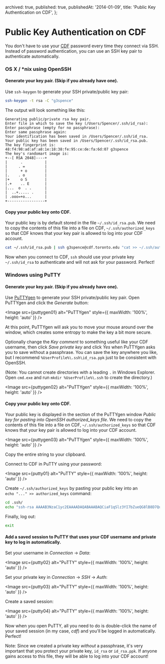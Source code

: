 
  archived: true,
  published: true,
  publishedAt: '2014-01-09',
  title: 'Public Key Authentication on CDF',
};

<Seo title={meta.title} description={meta.title} />


# Public Key Authentication on CDF

You don't have to use your [CDF](http://www.cdf.toronto.edu/) password every time they connect via SSH. Instead of password authentication, you can use an SSH key pair to authenticate automatically.

### OS X / \*nix using OpenSSH

#### Generate your key pair. (Skip if you already have one).

Use `ssh-keygen` to generate your SSH private/public key pair:

```bash
ssh-keygen -t rsa -C "g3spence"
```

The output will look something like this:

```
Generating public/private rsa key pair.
Enter file in which to save the key (/Users/Spencer/.ssh/id_rsa):
Enter passphrase (empty for no passphrase):
Enter same passphrase again:
Your identification has been saved in /Users/Spencer/.ssh/id_rsa.
Your public key has been saved in /Users/Spencer/.ssh/id_rsa.pub.
The key fingerprint is:
48:f4:98:ad:af:a8:1e:18:38:fe:95:ce:de:fa:6d:07 g3spence
The key's randomart image is:
+--[ RSA 2048]----+
|      .          |
|     . =         |
|      + o        |
|.    . o         |
|+     o S        |
|.+    .. E       |
|...  o  . .      |
|  ..+..... .     |
| .ooo=+o...      |
+-----------------+
```

#### Copy your public key onto CDF.

Your public key is by default stored in the file `~/.ssh/id_rsa.pub`. We need to copy the contents of this file into a file on CDF, `~/.ssh/authorized_keys` so that CDF knows that your key pair is allowed to log into your CDF account.

```bash
cat ~/.ssh/id_rsa.pub | ssh g3spence@cdf.toronto.edu "cat >> ~/.ssh/authorized_keys"
```

Now when you connect to CDF, `ssh` should use your private key `~/.ssh/id_rsa` to authenticate and will not ask for your password. Perfect!

### Windows using PuTTY

#### Generate your key pair. (Skip if you already have one).

Use [PuTTYgen][putty-download] to generate your SSH private/public key pair. Open PuTTYgen and click the _Generate_ button:


<Image src={puttygen01} alt="PuTTYgen" style={{ maxWidth: '100%', height: 'auto' }} />

At this point, PuTTYgen will ask you to move your mouse around over the window, which creates some entropy to make the key a bit more secure.

Optionally change the _Key comment_ to something useful like your CDF username, then click _Save private key_ and click _Yes_ when PuTTYgen asks you to save without a passphrase. You can save the key anywhere you like, but I recommend `%UserProfile%\.ssh\id_rsa.ppk` just to be consistent with OpenSSH.

(Note: You cannot create directories with a leading `.` in Windows Explorer. Open `cmd.exe` and run `mkdir %UserProfile%\.ssh` to create the directory.)


<Image src={puttygen02} alt="PuTTYgen" style={{ maxWidth: '100%', height: 'auto' }} />

#### Copy your public key onto CDF.

Your public key is displayed in the section of the PuTTYgen window _Public key for pasting into OpenSSH authorized_keys file_. We need to copy the contents of this file into a file on CDF, `~/.ssh/authorized_keys` so that CDF knows that your key pair is allowed to log into your CDF account.


<Image src={puttygen03} alt="PuTTYgen" style={{ maxWidth: '100%', height: 'auto' }} />

Copy the entire string to your clipboard.

Connect to CDF in PuTTY using your password:


<Image src={putty01} alt="PuTTY" style={{ maxWidth: '100%', height: 'auto' }} />

Create `~/.ssh/authorized_keys` by pasting your public key into an  
`echo "..." >> authorized_keys` command:

```bash
cd .ssh/
echo "ssh-rsa AAAAB3NzaC1yc2EAAAADAQABAAABAQCiaF1qSlz3YI7bZueQG8lB8D7QukZfBhyncowtSrGwINInz4RFg9V2wbbnqxfs6SBBXAOQ5Nor/98gHWULhSKrE1bJ1f7/yivl5b7U36QJ/zG9mozWf5G8t0OFVyEW4uGbeJYcm5GSC9yyViIvCUPG1gY1mXHcFsCscQfBpkC5BxyuAX1mi39rscP3QFHt8j7Ybv7k481tzUSAaB3X/cRR7tNLEay9+4RTgm7X85aiWnmAuhEvjRB5+DrBm/JMqhR0qF6pJr+snHbEkliuxZc2KsqCJqxvO8NW7wiTPRKKlAWnoMFA+qIU318nntR6GDlaVKc/v15cr3HEBRvdiUtR g3spence" >> authorized_keys
```

Finally, log out:

```bash
exit
```

#### Add a saved session to PuTTY that uses your CDF username and private key to log in automatically.

Set your username in _Connection_ -> _Data_:


<Image src={putty02} alt="PuTTY" style={{ maxWidth: '100%', height: 'auto' }} />

Set your private key in _Connection_ -> _SSH_ -> _Auth_:


<Image src={putty03} alt="PuTTY" style={{ maxWidth: '100%', height: 'auto' }} />

Create a saved session:


<Image src={putty04} alt="PuTTY" style={{ maxWidth: '100%', height: 'auto' }} />

Now when you open PuTTY, all you need to do is double-click the name of your saved session (in my case, _cdf_) and you'll be logged in automatically. Perfect!

Note: Since we created a private key _without_ a passphrase, it's very important that you protect your private key, `id_rsa` or `id_rsa.ppk`. If anyone gains access to this file, they will be able to log into your CDF account!

[putty-download]: http://www.chiark.greenend.org.uk/~sgtatham/putty/download.html
